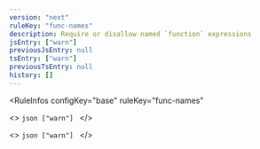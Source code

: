 ```yaml
---
version: "next"
ruleKey: "func-names"
description: Require or disallow named `function` expressions
jsEntry: ["warn"]
previousJsEntry: null
tsEntry: ["warn"]
previousTsEntry: null
history: []
---
```


<RuleInfos 
  configKey="base" 
  ruleKey="func-names" 
>
  <>
    ```json
    ["warn"]
    ```
  </>

  <>
    ```json
    ["warn"]
    ```
  </>
</RuleInfos>
